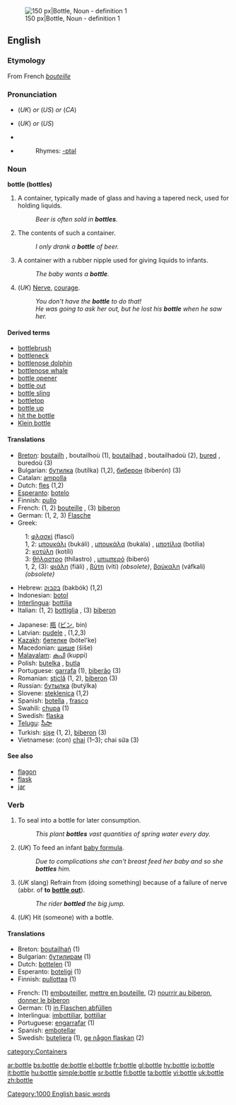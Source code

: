 [[Image:Beaujolais Nouveau bottle.jpg|thumb|right|150 px|Bottle, Noun - definition 1]]

==English==

===Etymology===
From French ''[[bouteille]]''

===Pronunciation===
*{{IPA|/ˈbɒt(ə)l/}} (''UK'') ''or'' {{IPA|/ˈbɑt(ə)l/}} (''US'') ''or'' {{IPA|/ˈbɑɾ(ə)l/}} (''CA'')
*{{SAMPA|/"bQt(@)l/}} (''UK'') ''or'' {{SAMPA|/"bAt(@)l/}} (''US'')
*{{audio|en-us-bottle.ogg|Audio (US)}}
*{{audio|en-ca-bottle.ogg|Audio (CA)}}
*:Rhymes: [[Rhymes:English:-ɒtəl|-ɒtəl]]

===Noun===
'''bottle (bottles)'''

# A container, typically made of glass and having a tapered neck, used for holding liquids.
#: ''Beer is often sold in '''bottles'''.''
# The contents of such a container.  
#: ''I only drank a '''bottle''' of beer.''
# A container with a rubber nipple used for giving liquids to infants.
#: ''The baby wants a '''bottle'''.''
# (''UK'') [[Nerve]], [[courage]].
#: ''You don't have the '''bottle''' to do that!''
#: ''He was going to ask her out, but he lost his '''bottle''' when he saw her.''

====Derived terms====
* [[bottlebrush]]
* [[bottleneck]]
* [[bottlenose dolphin]]
* [[bottlenose whale]]
* [[bottle opener]]
* [[bottle out]]
* [[bottle sling]]
* [[bottletop]]
* [[bottle up]]
* [[hit the bottle]]
* [[Klein bottle]]

====Translations====
{{top}}
*[[Breton]]: [[boutailh]] {{f}}, boutailhoù {{p}} (1), [[boutailhad]] {{f}}, boutailhadoù {{p}} (2), [[bured]] {{f}}, buredoù {{p}} (3)
*Bulgarian: [[бутилка]] (butílka) {{f}} (1,2), [[биберон]] (biberón) {{m}} (3)
*Catalan: [[ampolla]] {{f}}
*Dutch: [[fles]] {{f}} (1,2)
*[[Esperanto]]: [[botelo]]
*Finnish: [[pullo]]
*French: (1, 2) [[bouteille]] {{f}}, (3) [[biberon]] {{m}}
*German: (1, 2, 3) [[Flasche]] {{f}}
*Greek:
:1: [[φλασκί]] (flascí) {{n}}
:1, 2: [[μπουκάλι]] (bukáli) {{n}}, [[μπουκάλα]] (bukála) {{f}}, [[μποτίλια]] (botília) {{f}}
:2: [[κοτύλη]] (kotíli) {{f}}
:3: [[θήλαστρο]] (thílastro) {{n}}, [[μπιμπερό]] (biberó) {{n}}
:1, 2, (3): [[φιάλη]] (fiäli) {{f}}, [[βύτη]] (víti) {{f}} ''(obsolete)'', [[βαύκαλη]] (váfkali) {{f}} ''(obsolete)''
*Hebrew: [[בקבוק]] (bakbók) {{m}} (1,2)
*Indonesian: [[botol]]
*[[Interlingua]]: [[bottilia]]
*Italian: (1, 2) [[bottiglia]] {{f}}, (3) [[biberon]] {{m}}
{{mid}}
*Japanese: [[瓶]] ([[ビン]], bin)
*Latvian: [[pudele]] {{f}}, (1,2,3)
*[[Kazakh]]: [[бөтелке]] (bötel'ke)
*Macedonian: [[шише]] (šiše)
*[[Malayalam]]: [[കുപി]] (kuppi) 
*Polish: [[butelka]] {{f}}, [[butla]] {{f}}
*Portuguese: [[garrafa]] {{f}} (1), [[biberão]] {{m}} (3)
*Romanian: [[sticlă]] (1, 2), [[biberon]] (3)
*Russian: [[бутылка]] (butýlka) {{f}}
*Slovene: [[steklenica]] {{f}} (1,2)
*Spanish: [[botella]] {{f}}, [[frasco]] {{m}}
*Swahili: [[chupa]] (1)
*Swedish: [[flaska]]
*[[Telugu]]: [[సీసా]]
*Turkish: [[şişe]] (1, 2), [[biberon]] (3)
*Vietnamese: (con) [[chai]] (1&ndash;3); chai sữa (3)
{{bottom}}

====See also====
*[[flagon]]
*[[flask]]
*[[jar]]

===Verb===
{{en-verb|bottl|ing}}

# To seal into a bottle for later consumption.
#: ''This plant '''bottles''' vast quantities of spring water every day.''
# (''UK'') To feed an infant [[baby formula]].
#: ''Due to complications she can't breast feed her baby and so she '''bottles''' him.''
# (''UK'' slang) Refrain from (doing something) because of a failure of nerve (abbr. of '''to [[bottle out]]''').
#: ''The rider '''bottled''' the big jump.''
# (''UK'') Hit (someone) with a bottle.

====Translations====
{{top}}
*Breton: [[boutailhañ]] (1)
*Bulgarian: [[бутилирам]] (1)
*Dutch: [[bottelen]] (1)
*Esperanto: [[boteligi]] (1)
*Finnish: [[pullottaa]] (1)
{{mid}}
*French: (1) [[embouteiller]], [[mettre en bouteille]], (2) [[nourrir au biberon]], [[donner le biberon]]
*German: (1) [[in Flaschen abfüllen]]
*Interlingua: [[imbottiliar]], [[bottiliar]]
*Portuguese: [[engarrafar]] (1)
*Spanish: [[embotellar]]
*Swedish: [[buteljera]] (1), [[ge någon flaskan]] (2)
{{bottom}}

[[Category:1000 English basic words]]
[[category:Containers]]

[[ar:bottle]]
[[bs:bottle]]
[[de:bottle]]
[[el:bottle]]
[[fr:bottle]]
[[gl:bottle]]
[[hy:bottle]]
[[io:bottle]]
[[it:bottle]]
[[hu:bottle]]
[[simple:bottle]]
[[sr:bottle]]
[[fi:bottle]]
[[ta:bottle]]
[[vi:bottle]]
[[uk:bottle]]
[[zh:bottle]]